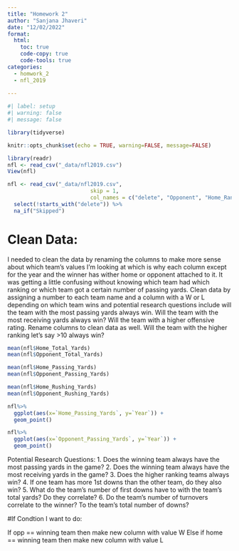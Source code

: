 ```yaml
---
title: "Homework 2"
author: "Sanjana Jhaveri"
date: "12/02/2022"
format:
  html:
    toc: true
    code-copy: true
    code-tools: true
categories:
  - homwork_2
  - nfl_2019
  
---
```


```r
#| label: setup
#| warning: false
#| message: false

library(tidyverse)

knitr::opts_chunk$set(echo = TRUE, warning=FALSE, message=FALSE)
```

```r
library(readr)
nfl <- read_csv("_data/nfl2019.csv")
View(nfl)

```

```r
nfl <- read_csv("_data/nfl2019.csv",
                          skip = 1,
                          col_names = c("delete", "Opponent", "Home_Ranking", "Opponent_Ranking", "Home_1st_Downs", "Home_Total_Yards", "Home_Passing_Yards", "Home_Rushing_Yards", "Home_Turnovers", "Opponent_1st_Downs", "Opponent_Total_Yards","Opponent_Passing_Yards", "Opponent_Rushing_Yards", "Opponent_Turnovers", "Home_Offensive_Ranking", "Home_Defensive_Ranking", "Home_Special_Teams", "Home", "Year", "Winner")) %>%
  select(!starts_with("delete")) %>%
  na_if("Skipped")
```
# Clean Data:
I needed to clean the data by renaming the columns to make more sense about which team's values I'm looking at which is why each column except for the year and the winner has wither home or opponent attached to it. It was getting a little confusing without knowing which team had which ranking or which team got a certain number of passing yards.
Clean data by assigning a number to each team name and a column with a W or L depending on which team wins and potential research questions include will the team with the most passing yards always win. Will the team with the most receiving yards always win? Will the team with a higher offensive rating. Rename columns to clean data as well. Will the team with the higher ranking let's say >10 always win?
```r
mean(nfl$Home_Total_Yards)
mean(nfl$Opponent_Total_Yards)
```

```r
mean(nfl$Home_Passing_Yards)
mean(nfl$Opponent_Passing_Yards)
```

```r
mean(nfl$Home_Rushing_Yards)
mean(nfl$Opponent_Rushing_Yards)
```

```r
nfl%>%
  ggplot(aes(x=`Home_Passing_Yards`, y=`Year`)) +
  geom_point()
```

```r
nfl%>%
  ggplot(aes(x=`Opponent_Passing_Yards`, y=`Year`)) +
  geom_point()
```
Potential Research Questions:
1. Does the winning team always have the most passing yards in the game?
2. Does the winning team always have the most receiving yards in the game?
3. Does the higher ranking teams always win?
4. If one team has more 1st downs than the other team, do they also win?
5. What do the team's number of first downs have to with the team's total yards? Do they correlate?
6. Do the team's number of turnovers correlate to the winner? To the team's total number of downs?


#If Condtion I want to do:

If opp == winning team then make new column with value W
Else if home  == winning team then make new column with value L
